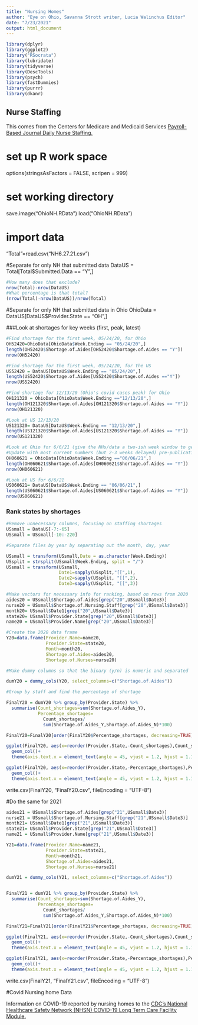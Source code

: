 ```yaml
---
title: "Nursing Homes"
author: "Eye on Ohio, Savanna Strott writer, Lucia Walinchus Editor"
date: "7/23/2021"
output: html_document
---
```


```r
library(dplyr)
library(ggplot2)
library("RSocrata")
library(lubridate)
library(tidyverse) 
library(DescTools)
library(psych)
library(fastDummies)
library(purrr)
library(dkanr)


```

## Nurse Staffing

This comes from the Centers for Medicare and Medicaid Services [Payroll-Based Journal Daily Nurse Staffing.](https://data.cms.gov/quality-of-care/payroll-based-journal-daily-nurse-staffing)

# set up R work space

options(stringsAsFactors = FALSE, scripen = 999)

# set working directory

save.image("OhioNH.RData")
load("OhioNH.RData")


# import data

"Total"=read.csv("NH6.27.21.csv")

#Separate for only NH that submitted data
DataUS = Total[Total$Submitted.Data == "Y",]

```r
#How many does that exclude?
nrow(Total)-nrow(DataUS)
#What percentage is that total?
(nrow(Total)-nrow(DataUS))/nrow(Total)
```



#Separate for only NH that submitted data in Ohio
OhioData = DataUS[DataUS$Provider.State == "OH",]

###Look at shortages for key weeks (first, peak, latest)

```r
#Find shortage for the first week, 05/24/20, for Ohio
OH52420=OhioData[OhioData$Week.Ending == "05/24/20",]
length(OH52420$Shortage.of.Aides[OH52420$Shortage.of.Aides == "Y"])
nrow(OH52420)
```

```r
#Find shortage for the first week, 05/24/20, for the US
US52420 = DataUS[DataUS$Week.Ending == "05/24/20",]
length(US52420$Shortage.of.Aides[US52420$Shortage.of.Aides =="Y"])
nrow(US52420)
```

```r
#Find shortage for 12/13/20 (Ohio's covid cases peak) for Ohio
OH121320 = OhioData[OhioData$Week.Ending =="12/13/20",]
length(OH121320$Shortage.of.Aides[OH121320$Shortage.of.Aides == "Y"])
nrow(OH121320)
```

```r
#Look at US 12/13/20
US121320= DataUS[DataUS$Week.Ending == "12/13/20",]
length(US121320$Shortage.of.Aides[US121320$Shortage.of.Aides == "Y"])
nrow(US121320)
```

```r
#Look at Ohio for 6/6/21 (give the NHs/data a two-ish week window to get caught up-Applebaum)
#Update with most current numbers (but 2-3 weeks delayed) pre-publication
OH060621 = OhioData[OhioData$Week.Ending =="06/06/21",]
length(OH060621$Shortage.of.Aides[OH060621$Shortage.of.Aides == "Y"])
nrow(OH060621)
```

```r
#Look at US for 6/6/21
US060621= DataUS[DataUS$Week.Ending == "06/06/21",]
length(US060621$Shortage.of.Aides[US060621$Shortage.of.Aides == "Y"])
nrow(US060621)
```



### Rank states by shortages
```r
#Remove unnecessary columns, focusing on staffing shortages
USsmall = DataUS[-7:-65]
USsmall = USsmall[-10:-220]

#Separate files by year by separating out the month, day, year

USsmall = transform(USsmall,Date = as.character(Week.Ending))
USsplit = strsplit(USsmall$Week.Ending, split = "/")
USsmall = transform(USsmall, 
                    Date1=sapply(USsplit,"[[",1), 
                    Date2=sapply(USsplit, "[[",2),
                    Date3=sapply(USsplit, "[[",3))
```



```r
#Make vectors for necessary info for ranking, based on rows from 2020
aides20 = USsmall$Shortage.of.Aides[grep("20",USsmall$Date3)]
nurse20 = USsmall$Shortage.of.Nursing.Staff[grep("20",USsmall$Date3)]
month20= USsmall$Date1[grep("20",USsmall$Date3)]
state20= USsmall$Provider.State[grep("20",USsmall$Date3)]
name20 = USsmall$Provider.Name[grep("20",USsmall$Date3)]

#Create the 2020 data frame
Y20=data.frame(Provider.Name=name20,
               Provider.State=state20,
               Month=month20,
               Shortage.of.Aides=aides20,
               Shortage.of.Nurses=nurse20)

#Make dummy columns so that the binary (y/n) is numeric and separated

dumY20 = dummy_cols(Y20, select_columns=c("Shortage.of.Aides"))

```


```r
#Group by staff and find the percentage of shortage

FinalY20 = dumY20 %>% group_by(Provider.State) %>%
  summarise(Count_shortages=sum(Shortage.of.Aides_Y),
            Percentage_shortages=
              Count_shortages/
              sum(Shortage.of.Aides_Y,Shortage.of.Aides_N)*100)

FinalY20=FinalY20[order(FinalY20$Percentage_shortages, decreasing=TRUE),]
```


```r
ggplot(FinalY20, aes(x=reorder(Provider.State,-Count_shortages),Count_shortages))+
  geom_col()+
  theme(axis.text.x = element_text(angle = 45, vjust = 1.2, hjust = 1.1,size = 8))
```

```r
ggplot(FinalY20, aes(x=reorder(Provider.State,-Percentage_shortages),Percentage_shortages))+
  geom_col()+
  theme(axis.text.x = element_text(angle = 45, vjust = 1.2, hjust = 1.1,size = 8))
```



write.csv(FinalY20, "FinalY20.csv", fileEncoding = "UTF-8")

#Do the same for 2021

```r
aides21 = USsmall$Shortage.of.Aides[grep("21",USsmall$Date3)]
nurse21 = USsmall$Shortage.of.Nursing.Staff[grep("21",USsmall$Date3)]
month21= USsmall$Date1[grep("21",USsmall$Date3)]
state21= USsmall$Provider.State[grep("21",USsmall$Date3)]
name21 = USsmall$Provider.Name[grep("21",USsmall$Date3)]

Y21=data.frame(Provider.Name=name21,
               Provider.State=state21,
               Month=month21,
               Shortage.of.Aides=aides21,
               Shortage.of.Nurses=nurse21)

dumY21 = dummy_cols(Y21, select_columns=c("Shortage.of.Aides"))


FinalY21 = dumY21 %>% group_by(Provider.State) %>%
  summarise(Count_shortages=sum(Shortage.of.Aides_Y),
            Percentage_shortages=
              Count_shortages/
              sum(Shortage.of.Aides_Y,Shortage.of.Aides_N)*100)

FinalY21=FinalY21[order(FinalY21$Percentage_shortages, decreasing=TRUE),]
```


```r
ggplot(FinalY21, aes(x=reorder(Provider.State,-Count_shortages),Count_shortages))+
  geom_col()+
  theme(axis.text.x = element_text(angle = 45, vjust = 1.2, hjust = 1.1,size = 8))
```


```r
ggplot(FinalY21, aes(x=reorder(Provider.State,-Percentage_shortages),Percentage_shortages))+
  geom_col()+
  theme(axis.text.x = element_text(angle = 45, vjust = 1.2, hjust = 1.1,size = 8))
```

write.csv(FinalY21, "FinalY21.csv", fileEncoding = "UTF-8")

#Covid Nursing home Data 

Information on COVID-19 reported by nursing homes to the [CDC’s National Healthcare Safety Network (NHSN) COVID-19 Long Term Care Facility Module.](https://data.cms.gov/covid-19/covid-19-nursing-home-data)





